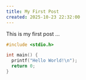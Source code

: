 ```yaml
---
title: My First Post
created: 2025-10-23 22:32:00
---
```


This is my first post ...

``` c
#include <stdio.h>

int main() {
  printf("Hello World!\n");
  return 0;
}
```
